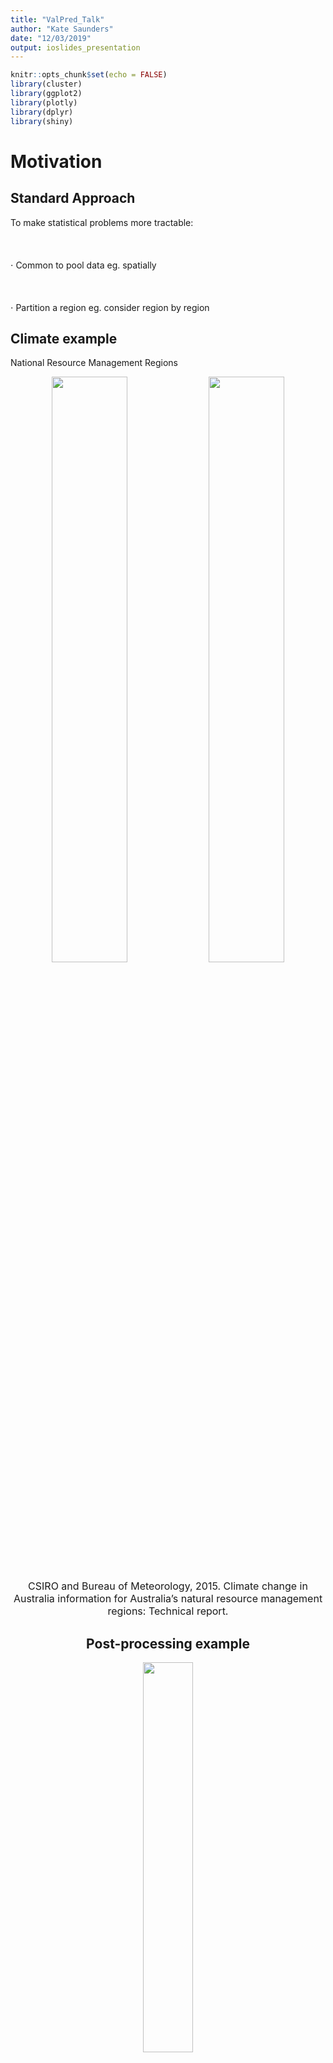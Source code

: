 ```yaml
---
title: "ValPred_Talk"
author: "Kate Saunders"
date: "12/03/2019"
output: ioslides_presentation
---
```


<style>
.fullslide img {
  margin-top: -85px;
  margin-left: -60px;
  width: 900px; 
  height: 700px;
}
</style>

```r
knitr::opts_chunk$set(echo = FALSE)
library(cluster)
library(ggplot2)
library(plotly)
library(dplyr)
library(shiny)
```

# Motivation

## Standard Approach

To make statistical problems more tractable:
<br>
<br>
<br>
<br>
 $\cdot$ Common to pool data eg. spatially
<br>
<br>
<br>
<br>
$\cdot$ Partition a region eg. consider region by region

## Climate example

National Resource Management Regions
<!-- % NRM clusters -->
<!-- @book{bureau2015climate, -->
<!--   title={Climate change in Australia}, -->
<!--   author={CSIRO{\ } and {\ } Bureau{\ }of{\ }Meteorology}, -->
<!--   publisher={CSIRO and Bureau of Meteorology, Australia}, -->
<!--   year={2015} -->
<!-- } -->
<!--   title={Climate change in Australia. Information for Australia’s natural resource management regions: Technical Report}, -->

<center>
<img src= "img/NRM_sub_clusters.pdf" width = 49%>
<img src= "img/NRM_super_clusters.pdf" width = 49%>

<font size="3">
CSIRO and Bureau of Meteorology, 2015. Climate change in Australia information for Australia's natural resource management regions: Technical report.
</font>

## Post-processing example

<center>
<img src= "img/aerial_post_processing.png" width = 40%>
</center>
<br>
<font size="3">
Whan, Kirien, and Maurice Schmeits. "Comparing area probability forecasts of (extreme) local precipitation using parametric and machine learning statistical postprocessing methods." Monthly Weather Review 146.11 (2018): 3651-3673.</font>


## Question 

<br><br><br><br><br>
<font color="2292B5">**How should partition regions for the analysis of extremes?** </font> 

## Application

```r
wdir = paste(getwd(), "data", sep = "/")
mainland_df = readRDS(paste(wdir, "mainland_df.rds", sep =  "/"))
tas_df = readRDS(paste(wdir, "tas_df.rds", sep =  "/"))
coords = readRDS(paste(wdir, "region_coords.rds", sep = "/")) %>%
  dplyr::bind_rows()
station_plot <- ggplot(data = coords) +
  geom_point(aes(x = longitude, y = latitude), size = 0.2, alpha = 0.5) +
  geom_path(data = mainland_df, aes(x = Long, y =Lat)) +
  geom_path(data = tas_df, aes(x = Long, y =Lat)) +
  xlab("Longitude") +
  ylab("Latitude") +
  ggtitle("Station Locations") +
  coord_fixed() +
  theme_bw()
station_plot
```
<font color="2292B5">**Create regions that are likely to experience similar impacts** </font>

## Regionalisation

<center>
<img src= "img/aus_regionalisation.png" width = 70%>

<font color="2292B5">**These regions can then inform our statistical analysis** </font>

## Outline 

<font color="2292B5">**1. Regionalisation** </font>

* Clustering
* Dependence of bivariate extremes
* Practicalities
* Classification

<font color="2292B5">**2. Visualise spatial dependence** </font>

* Max-stable processes

<!-- <font color="2292B5">**3. Spatial post-processing** </font> -->


# Regionalisation

## Clustering Distance

<br><br>
<font color="2292B5">**Require:**</font> Measure of closeness between two locations<br/ >
<br><br>
<font color="2292B5">**Want:**</font> Form clusters based on extremal dependence<br/ >
<br><br>
<font color="2292B5">**Solution:**</font> The F-madogram distance</br>

<br><br><br><br>
<font size="3">
Bernard, Elsa, et al. "Clustering of maxima: Spatial dependencies among heavy rainfall in France." Journal of Climate 26.20 (2013): 7929-7937.
</font>

## F-madogram distance

<font color="2292B5">$$d(x_i, x_j) = \tfrac{1}{2} \mathbb{E} \left[ \left| F_i(M_{x_i}) - F_j(M_{x_j})) \right| \right]$$</font>
where
<font color="2292B5">$M_{x_i}$</font> is the annual maximum rainfall at location
<font color="2292B5">$x_i \in \mathbb{R}^2$</font> and <font color="2292B5">$F_i$</font> is the distribution function of
<font color="2292B5">$M_{x_i}$</font>.

<br>
<font color="2292B5"> **Advantages:** </font>

* Only use the raw block (annual) maxima
* No information about climate or topography
* Non-parametric estimation (fast)

<br>
<font size="3">
Cooley, D., Naveau, P. and Poncet, P., 2006. Variograms for spatial max-stable random fields. In Dependence in probability and statistics (pp. 373-390). Springer, New York, NY.
</font>

<div class="notes">
- In spatial statistics normally we have a notion of how close two things are using the variogram
- For heavy-tail distribution (problem) variance isn't finite
- Fmadogram gets aroudn this by using distribution funcitons
- Estiamte this distance non-parametrically
- Just going to consider hte clustering in terms of hte dependence
</div>

## Extremal Coefficient

For <font color="2292B5">$M_{x_i}$</font> and
<font color="2292B5">$M_{x_j}$</font> with common GEV marginals is
<font color="2292B5">$$\mathbb{P}\left( M_{x_i} \leq z, M_{x_j} \leq z \right) = \left[\mathbb{P}(M_{x_i}\leq z)\mathbb{P}(M_{x_i}\leq z)) \right]^{\tfrac{1}{2}\theta(x_i - x_j)}. %= \exp\left(\dfrac{-\theta(h)}{z}\right),$$</font>
where <font color="2292B5">$\theta(x_i - x_j)$</font> is the extremal coefficient and the range of <font color="2292B5">$\theta(x_i - x_j)$ is $[1 , 2]$</font>.

Can express the F-madogram as:
where <font color="2292B5">
$$d(x_i, x_j) = \dfrac{\theta(x_i - x_j) - 1}{2(\theta(x_i - x_j) + 1)},$$</font>
so the range of <font color="2292B5">$d(x_i, x_j)$</font> is <font color="2292B5">$[0 , 1/6]$</font>.

<div class="notes">
- Extremal coefficient is a measure for parital dependence
- Using it for clustering, means our clsuters will have a natural interpretation
- Importnat to note the range (talk about that again in a little bit)
</div>

## Clustering
<br><br>
$\checkmark$ Distance

<br><br><br>
$?$ Algorithm

## K-Medoids Clustering and PAM

1. Randomly select an initial set of <font color="2292B5">$K$</font> stations. These are the set of the initial medoids.
2. Assign each station, <font color="2292B5">$x_i$</font>, to its closest medoid, <font color="2292B5">$m_k$</font>, based on the F-madogram distance.
3. For each cluster, <font color="2292B5">$C_k$</font>, update the medoid according to
<font color="2292B5">
$$m_k = \mathop{\mathrm{argmin}}\limits_{x_i \in C_k} \sum_{x_j \in C_k} d(x_i, x_j).$$</font>
4. Repeat steps 2. -- 4. until the medoids are no longer updated.

<br>
<font size="3">Kaufman, L. and Rousseeuw, P.J., 1990. Partitioning around medoids (PAM). Finding groups in data: an introduction to cluster analysis, pp.68-125.</font>

## Result

```r

plot_coords = readRDS(paste(wdir, "plot_coords.rds", sep =  "/"))
text.type.large <- element_text(size = 12)
text.type.small <- element_text(size = 11)

gg_color_hue <- function(n) {
  hues = seq(15, 375, length = n + 1)
  hcl(h = hues, l = 65, c = 100)[1:n]
}

plot_coords <- plot_coords %>%
  mutate(temp = if_else(distance_type == plot_coords$distance_type[1],  
                   T, F)) %>%
  mutate(cluster_id = cluster_id + temp*10) %>%
  mutate(cluster_id = if_else(cluster_id == 12, 1, cluster_id)) %>%
  mutate(cluster_id = if_else(cluster_id == 11, 3, cluster_id)) %>%
  mutate(cluster_id = if_else(cluster_id == 15, 2, cluster_id)) %>%
  mutate(cluster_id = if_else(cluster_id == 17, 4, cluster_id)) %>%
  mutate(cluster_id = if_else(cluster_id == 13, 7, cluster_id)) %>%
  mutate(cluster_id = if_else(cluster_id == 16, 8, cluster_id)) %>%
  mutate(cluster_id = if_else(cluster_id == 14, 6, cluster_id)) 

plot_title = "K-medoids clustering"

cluster_plot <- ggplot() +
  geom_point(data = plot_coords %>% 
               filter(distance_type == plot_coords$distance_type[1]),
             aes(x = longitude, y = latitude,
                 col = as.factor(cluster_id),
                 shape = as.factor(cluster_id%%6)), size = 0.8) + #,
                 # group = distance_type)) +
  coord_fixed() +
  # facet_wrap(~distance_type, ncol = 2) +
  geom_path(data = mainland_df, aes(x = Long, y = Lat)) +
  geom_path(data = tas_df, aes(x = Long, y = Lat)) +
  scale_x_continuous(limits = range(plot_coords$longitude) + c(-0.1, 0.1)) +
  scale_y_continuous(limits = range(plot_coords$latitude) + c(-0.1, 0.1)) +
  scale_color_manual(values = gg_color_hue(10)[c(1,2,3,4,5,6,7, rep(8,2))]) + 
  # red, orange, #brown, # green, #lightgreen, #light blue, #blue
  theme_bw() +
  xlab("Longitude") +
  ylab("Latitude") +
  ggtitle(plot_title) +
  theme(legend.position = "none",
        legend.text = text.type.small,
        strip.text.x = text.type.large,
        axis.text = text.type.small,
        plot.title = text.type.large,
        axis.title = text.type.large)

ggplotly(cluster_plot)
```

## Example

Consider the <font color="2292B5"> $\max \{ \| x_i - x_j \|, 2\}$</font> as the clustering distance.
```r
set.seed(1)
cap = 2
theta = seq(0, 2*pi, length.out = 360)
circle = data.frame(x = cap*cos(theta), y = cap*sin(theta))

# CAP ON DISTANCE
xshift = 7

x0 = rnorm(500, 0, 1)
y0 = rnorm(500, 0, 1)

x1 = x0 + xshift
y1 = y0

x = c(x0,x1)
y = c(y0,y1)

DD = dist(cbind(x,y))
i = which(DD > cap)
DD[i] = cap

pam_clusters = pam(DD, k = 2)

k = 2
cap_df = data.frame(x,y)
cap_df$K = rep(k, nrow(cap_df))
cap_df$cluster_id = pam_clusters$clustering
cap_df$medoids_x = rep(NA, nrow(cap_df))
cap_df$medoids_y = rep(NA, nrow(cap_df))
cap_df$medoids_x[pam_clusters$medoids] = cap_df$x[pam_clusters$medoids]
cap_df$medoids_y[pam_clusters$medoids] = cap_df$y[pam_clusters$medoids]

kmedoids_eg1_plot <- ggplot() +
  geom_point(data = cap_df, aes(x=x, y=y,
                                col = as.factor(pam_clusters$clustering),
                                shape = as.factor(pam_clusters$clustering),
                                text = paste("Cluster ID:", as.factor(pam_clusters$clustering)))) +
  scale_color_manual(values = c("purple", "orange")) +
  geom_point(data = cap_df, aes(x = medoids_x,
                                y = medoids_y),
             col = "black", shape = 20, size = 2) +
  geom_path(aes(x = circle$x, y = circle$y), linetype = "dashed") +
  geom_path(aes(x = circle$x + xshift, y = circle$y), linetype = "dashed") +
  coord_fixed() +
  xlab("") + ylab("") +
  theme_bw() +
  theme(legend.position = "none") +
  ggtitle("Example of K-Medoids showing spurious clustering")

ggplotly(kmedoids_eg1_plot, tooltip = c("text"))

```

## Density example

```r

xshift = 7
x0 = rnorm(1000, 0, 1)
y0 = rnorm(1000, 0, 1)

i = sample(1:length(x0), 100)
x1 = x0[i] + xshift
y1 = y0[i]

x = c(x0,x1)
y = c(y0,y1)

cap = 2
DD = dist(cbind(x,y))
i = which(DD > cap)
DD[i] = cap

pam_clusters_1 = pam(DD, k = 2)

plot_df = data.frame(x,y)
plot_df$K = paste("K = ", c(rep(2, length(x))))
plot_df$cluster_id = c(pam_clusters_1$clustering)
plot_df$medoids_x = rep(NA, nrow(plot_df))
plot_df$medoids_y = rep(NA, nrow(plot_df))
plot_df$medoids_x[pam_clusters_1$medoids] = plot_df$x[pam_clusters_1$medoids]
plot_df$medoids_y[pam_clusters_1$medoids] = plot_df$y[pam_clusters_1$medoids]

density_eg_plot <- ggplot(plot_df) +
  geom_point(aes(x = x, y = y,
                 col = as.factor(cluster_id),
                 shape = as.factor(cluster_id),
                 text = paste("Cluster ID:", as.factor(cluster_id)))) +
  geom_point(aes(x = medoids_x,
                 y = medoids_y),
             col = "black", shape = 20, size = 2) +
  coord_fixed() +
  theme_bw() +
  facet_wrap( ~ K, nrow = 2) +
  theme(legend.position = "none") +
  ggtitle("Station Density Example of K-Medoids")

ggplotly(density_eg_plot, tooltip = c("text"))

```

## Gridded data

* Ensure there are sufficient medoids

<br>

* Spatial density is changed by land-sea and domain boundaries  

<br>

* Tendancy toward clusters of equal size 

<br>

* Clustering is in F-madogram space not Euclidean  

## Hierarchical Clustering

<center>
<img src= "img/TAS_linkage_average.png" width = 50%>
</center>

<font color="2292B5">**Linkage Rule:**</font>
For each pair of clusters, <font color="2292B5">$C_k$</font> and <font color="2292B5">$C_k'$</font>
<!-- , define the distance between the clusters as -->
<font color="2292B5">$$d(C_k, C_{k'}) = \frac{1}{|C_k| |C_{k'}|} \sum_{x_k \in C_k} \sum_{x_{k'} \in C_{k'}} d(x_k, x_{k'}).$$</font>

<!-- ## Hierarchical Clustering -->

<!-- 1. Each station starts in its own cluster -->
<!-- 2. For each pair of clusters, <font color="2292B5">$C_k$</font> and <font color="2292B5">$C_k'$</font>, define the distance between the clusters as -->
<!-- <font color="2292B5">$$d(C_k, C_{k'}) = \frac{1}{|C_k| |C_{k'}|} \sum_{x_k \in C_k} \sum_{x_{k'} \in C_{k'}} d(x_k, x_{k'}).$$</font> -->
<!-- 3. Merge the the clusters with the smallest distance -->
<!-- 4. Update the distances relative to the new cluster -->
<!-- 5. Repaet steps 3 - 5, until all points are combined in a single cluster -->

## Back to the first example

```r

plot_title = "Comparison"

plot_coords = readRDS(paste(wdir, "plot_coords.rds", sep =  "/"))

plot_coords <- plot_coords %>%
  mutate(temp = if_else(distance_type == plot_coords$distance_type[1],  
                   T, F)) %>%
  mutate(cluster_id = cluster_id + temp*10) %>%
  mutate(cluster_id = if_else(cluster_id == 12, 1, cluster_id)) %>%
  mutate(cluster_id = if_else(cluster_id == 11, 3, cluster_id)) %>%
  mutate(cluster_id = if_else(cluster_id == 15, 2, cluster_id)) %>%
  mutate(cluster_id = if_else(cluster_id == 17, 4, cluster_id)) %>%
  mutate(cluster_id = if_else(cluster_id == 13, 7, cluster_id)) %>%
  mutate(cluster_id = if_else(cluster_id == 16, 8, cluster_id)) %>%
  mutate(cluster_id = if_else(cluster_id == 14, 6, cluster_id)) 
  

cluster_plot1 <- ggplot() +
  geom_point(data = plot_coords,
             aes(x = longitude, y = latitude,
                 col = as.factor(cluster_id),
                 shape = as.factor(cluster_id%%6),
                 group = distance_type), size = 0.8) +
  coord_fixed() +
  facet_wrap(~distance_type, ncol = 2) +
  geom_path(data = mainland_df, aes(x = Long, y = Lat)) +
  geom_path(data = tas_df, aes(x = Long, y = Lat)) +
  scale_x_continuous(limits = range(plot_coords$longitude) + c(-0.1, 0.1)) +
  scale_y_continuous(limits = range(plot_coords$latitude) + c(-0.1, 0.1)) +
  scale_color_manual(values = gg_color_hue(10)[c(1,2,3,4,5,6,7, 8,9,10)]) + 
  theme_bw() +
  xlab("Longitude") +
  ylab("Latitude") +
  ggtitle(plot_title) +
  theme(legend.position = "none",
        legend.text = text.type.small,
        strip.text.x = text.type.large,
        axis.text = text.type.small,
        plot.title = text.type.large,
        axis.title = text.type.large)

ggplotly(cluster_plot1)
```

## Classify

* Classify a station relative to its closest neighbours
* Use a weighted classification $w$-kNN

<center>
<img src= "img/classification.png" width = 65%>

<div class="notes">
* clustering is so good not really much need
* Need to be able to classify locations without a station
* Need to be able to identify regional boundaries
</div>

## Results

<!-- ```{r regions, echo = FALSE} -->
<!-- shinyAppDir("shiny_apps/region_summary/", options = list(width = "100%", height = 700)) -->
<!-- ``` -->

## Choosing a cut height

<center>
<img src= "img/missing_fmado.png" width = 100%>
</center>

<div class="notes">
Depends on what you are trying to do?

Lower cut heights ~0.115 stronger dependence

Higher cut heights ~0.133 weaer dependence

Low than 0.1 (very strong dependence, starts to decrease rapidly to zero - clusters become small)

Greater than 0.135 (very week depdence, starts to decrease rapidly to zero - clusters become small)

Depends on the topography as well
</div>

## Similar Dependence

<br>
<br>
<br>
<font color="2292B5"> **Where can we assume a common dependence structure for extremes?** </font >

# Visualising Dependence

## Max-stable Processes

* Extremes in continuous space with dependence <br/>
<br/>
* Natural extension from univariate extreme value theory  <br/>
<br/>
* Univariate marginal distributions are GEV distributions <br/>
<br/>
* Can simulate from these processes

<!-- ## Max-stable processes and post-processing -->

<!-- <font size="3">  -->
<!-- Oesting, M., Schlather, M. and Friederichs, P., 2017. Statistical post-processing of forecasts for extremes using bivariate Brown-Resnick processes with an application to wind gusts. Extremes, 20(2), pp.309-332. -->
<!-- </font> -->

<!-- * Fit two max-stable fields: observations and numerical model output -->
<!-- <br> -->

<!-- * Model the dependence between these two fields -->
<!-- <br> -->

<!-- * Conditionally simulate observations based the max-stable field for the numerical model output -->
<!-- <br> -->

<!-- * Use these simulations to generate an ensemble and a probabilistic forecast of a spatial field -->

## Smith Process

<!-- ```{r, echo = FALSE} -->
<!-- shinyAppDir("shiny_apps/Maxstable_sim/", -->
<!--  options = list(width = "100%", height = 700) -->
<!-- ) -->
<!-- ``` -->

## Visualising Dependence

* Visualise the partition using elliptical level curves

<font color="2292B5">
$$ \mathbb{P}(\| \mathbf{x} - \mathbf{c_k} \| < r) = 1 - \exp \left( \frac{-r^2}{2} \right)$$
</font>
 
* Centre the curve on the centroid of cluster $k$ <font color="2292B5">$\mathbf{c_k}$</font>
* Repeat fitting by sampling stations to understand uncertainty
* Size and direction of ellipses have a natural intepretation in terms dependence

## Southwest Western Australia

<center>
<!-- <img src= "kate_img/smith_SWWA_low.jpg" width = 49%> -->
<img src= "img/smith_SWWA_high.jpg" width = 49%>
</center>

## Tasmania

<center>
<img src= "img/smith_TAS_low.jpg" width = 49%>
<img src= "img/smith_TAS_high.jpg" width = 49%>
</center>

## Relevance to post-processing

<font size="3">
Oesting, M., Schlather, M. and Friederichs, P., 2017. Statistical post-processing of forecasts for extremes using bivariate Brown-Resnick processes with an application to wind gusts. Extremes, 20(2), pp.309-332.
</font>

<font color="2292B5">**Perfect Prog Approach:**</font>  
Simulate an ensemble from the fitted max-stable process
<br>

<font color="2292B5">**Assumptions:**</font>   
The fitted statistical model is the truth  
<br>

<font color="2292B5">**Relevance:**</font>   
Need to ensure how we model the dependence is accurate

## Conclusions

* Create a regionalisation of Australia based on extremal dependence

* Highlighted some considerations for clustering applications

* Used the regionalisation to fit max-stable models

* Visualised extremal dependence

* Helped us understand were we can reasonably assume
a single dependence structure

## Future work

* Non-stationary dependence!

* Post-processing of compound events: Storm surge and Precipitation

**e.** K.R.Saunders@tudelft.nl

**t.** @katerobsau

**g.** github.com/katerobsau

## {.fullslide}

<center>
<img src="img/Storm_Vas.jpg">
</center>



